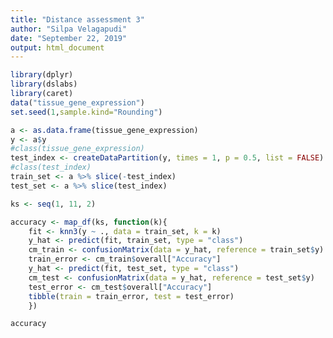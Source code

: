 ```yaml
---
title: "Distance assessment 3"
author: "Silpa Velagapudi"
date: "September 22, 2019"
output: html_document
---
```

```r
library(dplyr)
library(dslabs)
library(caret)
data("tissue_gene_expression")
set.seed(1,sample.kind="Rounding")
```

```r


a <- as.data.frame(tissue_gene_expression)
y <- a$y
#class(tissue_gene_expression)
test_index <- createDataPartition(y, times = 1, p = 0.5, list = FALSE)
#class(test_index)
train_set <- a %>% slice(-test_index)
test_set <- a %>% slice(test_index)
```

```r
ks <- seq(1, 11, 2)

accuracy <- map_df(ks, function(k){
    fit <- knn3(y ~ ., data = train_set, k = k)
    y_hat <- predict(fit, train_set, type = "class")
    cm_train <- confusionMatrix(data = y_hat, reference = train_set$y)
    train_error <- cm_train$overall["Accuracy"]
    y_hat <- predict(fit, test_set, type = "class")
    cm_test <- confusionMatrix(data = y_hat, reference = test_set$y)
    test_error <- cm_test$overall["Accuracy"]
    tibble(train = train_error, test = test_error)
    })

accuracy
```

